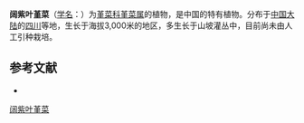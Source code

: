 {{Speciesbox
| name = 阔紫叶堇菜
| status = 
| status_system = 
| image =
| genus = Viola
| species =  cameleo
| authority = H. de Boiss
}}

'''阔紫叶堇菜'''（[[学名|学名]]：{{lang|la|''Viola cameleo''}}）为[[堇菜科|堇菜科]][[堇菜属|堇菜属]]的植物，是中国的特有植物。分布于[[中国大陆|中国大陆]]的[[四川|四川]]等地，生长于海拔3,000米的地区，多生长于山坡灌丛中，目前尚未由人工引种栽培。

== 参考文献 ==
<div class="references-small">
* {{cite web| url =http://www.bioinfo.cn/db05/KmzwSpecies.php?action=view&id=23777| title =阔紫叶堇菜| work =《中国高等植物数据库全库》| publisher =中国科学院微生物研究所| author =昆明植物研究所| accessdate =2009-02-25| deadurl =yes| archiveurl =https://web.archive.org/web/20160305070344/http://www.bioinfo.cn/db05/KmzwSpecies.php?action=view&id=23777| archivedate =2016-03-05}}
</div>
{{Taxonbar|from=Q15232330}}

[[Category:堇菜属|阔紫叶堇菜]]


{{植物小作品}}